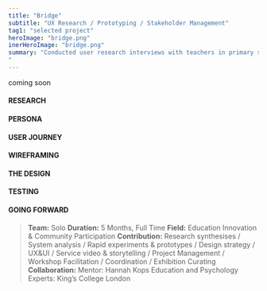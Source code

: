 ```yaml
---
title: "Bridge"
subtitle: "UX Research / Prototyping / Stakeholder Management"
tag1: "selected project"
heroImage: "bridge.png"
inerHeroImage: "bridge.png"
summary: "Conducted user research interviews with teachers in primary school. Facilitated co-creation workshops with key stakeholders such as head-teacher and parents. Designed ui mockups based on the result of research insights, persona and user journey. Prototyped the design with teachers and pupils in schools for 3 times.
"
---
```

coming soon

#### RESEARCH
#### PERSONA
#### USER JOURNEY
#### WIREFRAMING
#### THE DESIGN
#### TESTING
#### GOING FORWARD

<VideoPlayer src="https://vimeo.com/272671522"/>

> **Team:** Solo
> **Duration:** 5 Months, Full Time
> **Field:** Education Innovation & Community Participation
> **Contribution:** Research synthesises / System analysis / Rapid experiments & prototypes / Design strategy / UX&UI / Service video & storytelling / Project Management / Workshop Facilitation / Coordination / Exhibition Curating
> **Collaboration:**
> Mentor: Hannah Kops
> Education and Psychology Experts: King’s College London
